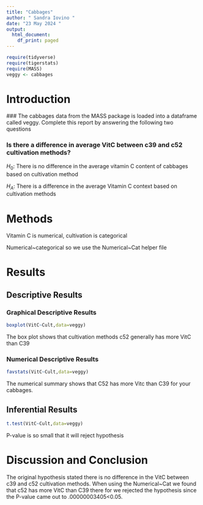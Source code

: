 ```yaml
---
title: "Cabbages"
author: " Sandra Iovino "
date: "23 May 2024 "
output:
  html_document:
    df_print: paged
---
```


```r
require(tidyverse)
require(tigerstats)
require(MASS)
veggy <- cabbages
```

# Introduction

<!--In this section you explain what you are trying to show.  Where did the data come from?  What is the research or other question you are trying to answer?!-->

 ### The cabbages data from the MASS package is loaded into a dataframe called veggy. Complete this report by answering the following two questions  
 
### Is there a difference in average VitC between c39 and c52 cultivation methods?  

$H_0$:   There is no difference in the average vitamin C content of cabbages based on cultivation method 

$H_A$: There is a difference in the average Vitamin C context based on cultivation methods

# Methods

<!--Decide on your methods:  use "variable analysis" or other appropriate descriptors.  Make sure to choose at least one graphical method and at least one numerical method.!-->

Vitamin C is numerical, cultivation is categorical 

Numerical~categorical so we use the Numerical~Cat helper file

# Results

<!--Divide this section into two sub-sections:  One for your descriptive  results and one for your inferential results.!-->

## Descriptive Results

### Graphical Descriptive Results

<!--Graphical results here.  Make sure to show your code.  Provide appropriate labels for axes, giving units if possible, and provide a good title for the graph, too.  Use the graphical results to describe the patterns if any that exist in the data as focused toward the research question!-->


```r
boxplot(VitC~Cult,data=veggy)
```
The box plot shows that cultivation methods c52 generally has more VitC than C39

### Numerical Descriptive Results

<!--Numerical results go here. Use the numerical results to describe the patterns if any that exist in the data as focused toward the research question!-->

```r
favstats(VitC~Cult,data=veggy)
```

The numerical summary shows that C52 has more Vitc than C39 for your cabbages.

## Inferential Results

<!--State hypothesis clearly.  Make sure your discussion of the inferential test covers all the aspects that the test output produces, such as test statistic, p-value etc.  Make a decision about the null hypothesis, explain the assumptions on which the selected test/procedure was based, and why the chosen procedure satisfys the assumptions and is appropriate to answer the research question!-->

```r
t.test(VitC~Cult,data=veggy)
```

P-value is so small that it will reject hypothesis 

# Discussion and Conclusion

<!--Discussion and conclusion here.  If you found a relationship be sure to consider whether the relationship occurs because one of the variavbles causes the other, or whether they perhasps are related for some other reason.  Watch the chapter 6 videos from the GeorgeTown videos collection.!-->


The original hypothesis stated there is no difference in the VitC between c39 and c52 cultivation methods.
When using the Numerical~Cat we found that c52 has more VitC than C39 there for we rejected the hypothesis since the P-value came out to .00000003405<0.05.  
